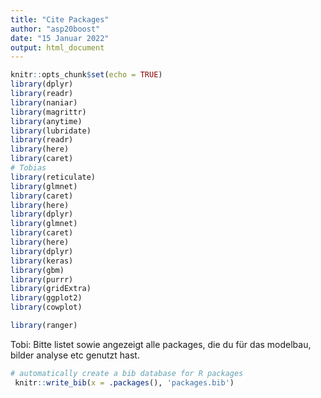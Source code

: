 ```yaml
---
title: "Cite Packages"
author: "asp20boost"
date: "15 Januar 2022"
output: html_document
---
```


```r
knitr::opts_chunk$set(echo = TRUE)
library(dplyr)
library(readr)
library(naniar)
library(magrittr)
library(anytime)
library(lubridate)
library(readr)
library(here)
library(caret)
# Tobias
library(reticulate)
library(glmnet)
library(caret)
library(here)
library(dplyr)
library(glmnet)
library(caret)
library(here)
library(dplyr)
library(keras)
library(gbm)
library(purrr)
library(gridExtra)
library(ggplot2)
library(cowplot)

library(ranger)
```






Tobi: Bitte listet sowie angezeigt alle packages, die du für das modelbau, bilder analyse etc genutzt hast. 
```r
# automatically create a bib database for R packages
 knitr::write_bib(x = .packages(), 'packages.bib')
```